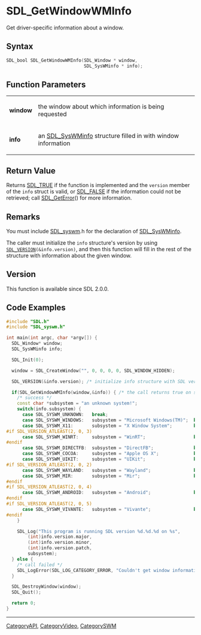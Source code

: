 = SDL_GetWindowWMInfo =

Get driver-specific information about a window.

== Syntax ==

<syntaxhighlight lang='c'>
SDL_bool SDL_GetWindowWMInfo(SDL_Window * window,
                             SDL_SysWMinfo * info);
</syntaxhighlight>

== Function Parameters ==

{|
|'''window'''
|the window about which information is being requested
|-
|'''info'''
|an [[SDL_SysWMinfo]] structure filled in with window information
|}

== Return Value ==

Returns [[SDL_TRUE]] if the function is implemented and the
<code>version</code> member of the <code>info</code> struct is valid, or
[[SDL_FALSE]] if the information could not be retrieved; call
[[SDL_GetError]]() for more information.

== Remarks ==

You must include [[SDL_syswm]].h for the declaration of [[SDL_SysWMinfo]].

The caller must initialize the <code>info</code> structure's version by
using <code>[[SDL_VERSION]](&info.version)</code>, and then this function
will fill in the rest of the structure with information about the given
window.

== Version ==

This function is available since SDL 2.0.0.

== Code Examples ==

<syntaxhighlight lang='c++'>
#include "SDL.h"
#include "SDL_syswm.h"

int main(int argc, char *argv[]) {
  SDL_Window* window;
  SDL_SysWMinfo info;

  SDL_Init(0);

  window = SDL_CreateWindow("", 0, 0, 0, 0, SDL_WINDOW_HIDDEN);

  SDL_VERSION(&info.version); /* initialize info structure with SDL version info */

  if(SDL_GetWindowWMInfo(window,&info)) { /* the call returns true on success */
    /* success */
    const char *subsystem = "an unknown system!";
    switch(info.subsystem) {
      case SDL_SYSWM_UNKNOWN:   break;
      case SDL_SYSWM_WINDOWS:   subsystem = "Microsoft Windows(TM)";  break;
      case SDL_SYSWM_X11:       subsystem = "X Window System";        break;
#if SDL_VERSION_ATLEAST(2, 0, 3)
      case SDL_SYSWM_WINRT:     subsystem = "WinRT";                  break;
#endif
      case SDL_SYSWM_DIRECTFB:  subsystem = "DirectFB";               break;
      case SDL_SYSWM_COCOA:     subsystem = "Apple OS X";             break;
      case SDL_SYSWM_UIKIT:     subsystem = "UIKit";                  break;
#if SDL_VERSION_ATLEAST(2, 0, 2)
      case SDL_SYSWM_WAYLAND:   subsystem = "Wayland";                break;
      case SDL_SYSWM_MIR:       subsystem = "Mir";                    break;
#endif
#if SDL_VERSION_ATLEAST(2, 0, 4)
      case SDL_SYSWM_ANDROID:   subsystem = "Android";                break;
#endif
#if SDL_VERSION_ATLEAST(2, 0, 5)
      case SDL_SYSWM_VIVANTE:   subsystem = "Vivante";                break;
#endif
    }

    SDL_Log("This program is running SDL version %d.%d.%d on %s",
        (int)info.version.major,
        (int)info.version.minor,
        (int)info.version.patch,
        subsystem);
  } else {
    /* call failed */
    SDL_LogError(SDL_LOG_CATEGORY_ERROR, "Couldn't get window information: %s", SDL_GetError());
  }

  SDL_DestroyWindow(window);
  SDL_Quit();

  return 0;
}

</syntaxhighlight>
----
[[CategoryAPI]], [[CategoryVideo]], [[CategorySWM]]

<!-- #Actually from SDL_syswm.h header but listed in both categories for the wiki. -->


